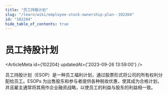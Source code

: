 ```yaml
---
title: "员工持股计划"
slug: "/learn/wiki/employee-stock-ownership-plan--102204"
id: "102204"
hide_table_of_contents: true
---
```



# 员工持股计划

<ArticleMeta id={102204} updatedAt={'2023-09-26 13:59:00'} />
<div className='border-solid border-b border-t-0 my-4 border-[var(--ifm-color-gray-300)]' />

员工持股计划（ESOP）是一种员工福利计划，通过股票形式将公司的所有权利分配给员工。ESOPs 为出售股东和参与者提供各种税收优惠，使其成为合格计划，并且雇主通常将其用作企业融资战略，以使员工的利益与股东的利益相一致。
